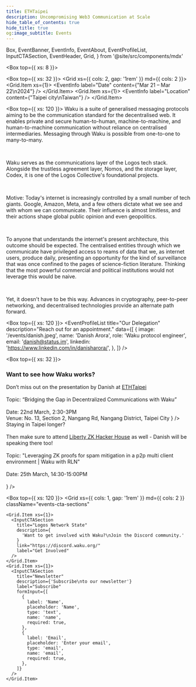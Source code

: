 ```yaml
---
title: ETHTaipei
description: Uncompromising Web3 Communication at Scale
hide_table_of_contents: true
hide_title: true
og:image_subtitle: Events
---
```


  Box,
  EventBanner,
  EventInfo,
  EventAbout,
  EventProfileList,
  InputCTASection,
  EventHeader,
  Grid,
} from '@site/src/components/mdx'

<head>
  <body className="events" />
</head>

<Box top={{ xs: 8 }}>
  <EventBanner src="/events/eth-taipei.png" />
  <EventHeader 
    title="Waku at ETHTaipei"
    description="We are a family of robust, censorship-resistant communication protocols designed to enable privacy-focused messaging for web3 apps."
  />

  <Box top={{ xs: 32 }}>
  <Grid xs={{ cols: 2, gap: '1rem' }} md={{ cols: 2 }}>
    <Grid.Item xs={1}>
      <EventInfo 
        label="Date"
        content={"Mar 21 – Mar 22\n2024"}
      /> 
      </Grid.Item>
      <Grid.Item xs={1}>
        <EventInfo 
          label="Location"
          content={"Taipei city\nTaiwan"}
        /> 
      </Grid.Item>
    </Grid>
  </Box>
</Box>

<Box top={{ xs: 120 }}>
  <EventAbout>
Waku is a suite of generalised messaging protocols aiming to be the communication standard for the decentralised web. It enables private and secure human-to-human, machine-to-machine, and human-to-machine communication without reliance on centralised intermediaries. Messaging through Waku is possible from one-to-one to many-to-many.

<br />

Waku serves as the communications layer of the Logos tech stack. Alongside the trustless agreement layer, Nomos, and the storage layer, Codex, it is one of the Logos Collective's foundational projects.

<br />

Motive:
Today's internet is increasingly controlled by a small number of tech giants. Google, Amazon, Meta, and a few others dictate what we see and with whom we can communicate. Their influence is almost limitless, and their actions shape global public opinion and even geopolitics.

<br />

To anyone that understands the internet's present architecture, this outcome should be expected. The centralised entities through which we communicate have privileged access to reams of data that we, as internet users, produce daily, presenting an opportunity for the kind of surveillance that was once confined to the pages of science-fiction literature. Thinking that the most powerful commercial and political institutions would not leverage this would be naive.

<br />

Yet, it doesn't have to be this way. Advances in cryptography, peer-to-peer networking, and decentralised technologies provide an alternate path forward.

  </EventAbout>
</Box>

<Box top={{ xs: 120 }}>
  <EventProfileList
    title="Our Delegation"
    description="Reach out for an appointment."
    data={[
      {
        image: '/events/danish.jpeg',
        name: 'Danish Arora',
        role: 'Waku protocol engineer',
        email: 'danish@status.im',
        linkedin: 'https://www.linkedin.com/in/danisharora/',
      },
    ]}
  />
</Box>

<Box top={{ xs: 32 }}>
  <h3>Want to see how Waku works?</h3>
  <Box top={{ xs: 16 }}>
    <Grid xs={{ cols: 2, gap: '1rem' }} md={{ cols: 2 }}>
      <Grid.Item xs={1}>
        <EventInfo 
          label="Presentation"
          content={
            <>
              Don’t miss out on the presentation by Danish at <a href="https://ethtaipei.org/" target="_blank">ETHTaipei</a>
              <br/><br/>
              Topic: “Bridging the Gap in Decentralized Communications with Waku” 
              <br/><br/>
              Date: 22nd March, 2:30-3PM
              <br/>
              Venue: No. 13, Section 2, Nangang Rd, Nangang District, Taipei City
            </>
          }
        /> 
        </Grid.Item>
        <Grid.Item xs={1}>
          <EventInfo 
            label="Talk"
            content={
            <>
              Staying in Taipei longer?
              <br/><br/>
              Then make sure to attend <a href="https://sepia-feather-0bd.notion.site/Liberty-Hacker-House-fcadec84599d4763899d1c0e9be894c6" target="_blank">Liberty ZK Hacker House</a> as well - Danish will be speaking there too! 
              <br/>
              <br/>
              Topic: "Leveraging ZK proofs for spam mitigation in a p2p multi client environment | Waku with RLN" 
              <br/>
              <br/>
              Date: 25th March, 14:30-15:00PM
              <br/><br/>
            </>
          }
          /> 
        </Grid.Item>
      </Grid>
  </Box>
</Box>

<Box top={{ xs: 120 }}>
  <Grid
    xs={{ cols: 1, gap: '1rem' }}
    md={{ cols: 2 }}
    className="events-cta-sections"
  >
    <Grid.Item xs={1}>
      <InputCTASection
        title="Logos Network State"
        description={
          'Want to get involved with Waku?\nJoin the Discord community.'
        }
        link="https://discord.waku.org/"
        label="Get Involved"
      />
    </Grid.Item>
    <Grid.Item xs={1}>
      <InputCTASection
        title="Newsletter"
        description={'Subscribe\nto our newsletter'}
        label="Subscribe"
        formInput={[
          {
            label: 'Name',
            placeholder: 'Name',
            type: 'text',
            name: 'name',
            required: true,
          },
          {
            label: 'Email',
            placeholder: 'Enter your email',
            type: 'email',
            name: 'email',
            required: true,
          },
        ]}
      />
    </Grid.Item>
  </Grid>
</Box>
